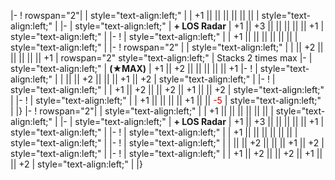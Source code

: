 {{Ship/EquipmentBonuses|Kai Ni}}
|-
! rowspan="2"|{{RedGunLight}}{{EquipmentLink|12.7cm Twin Gun Mount Model C Kai 2}}
| style="text-align:left;" |
| +1 || || || || || ||
| style="text-align:left;" |
|-
| style="text-align:left;" | '''+ LOS Radar'''
| +1 || +3 || || || || || +1
| style="text-align:left;" |
|-
! {{GreenGunDP}}{{EquipmentLink|5inch Single Gun Mount Mk.30 Kai + GFCS Mk.37}}
| style="text-align:left;" | 
| +1 || || || || || || 
| style="text-align:left;" | 
|-
! rowspan="2" |{{TorpedoWeapon}}{{EquipmentLink|61cm Quadruple (Oxygen) Torpedo Mount Late Model}}
| style="text-align:left;" | 
| || +2 || || || || || +1 
| rowspan="2" style="text-align:left;" | Stacks 2 times max
|-
| style="text-align:left;" | '''(★MAX)'''
| +1 || +2 || || || || || +1 
|-
! {{Radar}}{{EquipmentLink|Type 13 Air Radar Kai}}
| style="text-align:left;" | 
| || || +2 || || || +1 || +2
| style="text-align:left;" | 
|-
! {{Skilled Lookout}}{{EquipmentLink|Skilled Lookouts}}
| style="text-align:left;" | 
| +1 || +2 || || +2 || +1 || || +2
| style="text-align:left;" | 
|-
! {{LandingCraft}}{{EquipmentLink|Soukoutei (Armored Boat Class)}}
| style="text-align:left;" | 
| +1 || || || || +1 || || <font color=#CC0000>-5</font>
| style="text-align:left;" | 
|}
{{Ship/EquipmentBonuses|class=<includeonly>mw-collapsed</includeonly>}}
|-
! rowspan="2"|{{RedGunLight}}{{EquipmentLink|12.7cm Twin Gun Mount Model C Kai 2}}
| style="text-align:left;" |
| +1 || || || || || ||
| style="text-align:left;" |
|-
| style="text-align:left;" | '''+ LOS Radar'''
| +1 || +3 || || || || || +1
| style="text-align:left;" |
|-
! {{GreenGunDP}}{{EquipmentLink|5inch Single Gun Mount Mk.30 Kai + GFCS Mk.37}}
| style="text-align:left;" | 
| +1 || || || || || || 
| style="text-align:left;" | 
|-
! {{Radar}}{{EquipmentLink|Type 13 Air Radar Kai}}
| style="text-align:left;" | 
| || || +2 || || || +1 || +2
| style="text-align:left;" | 
|-
! {{Skilled Lookout}}{{EquipmentLink|Skilled Lookouts}}
| style="text-align:left;" | 
| +1 || +2 || || +2 || +1 || || +2
| style="text-align:left;" | 
|}